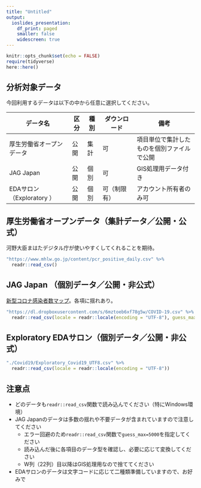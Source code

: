 ---
title: "Untitled"
output: 
  ioslides_presentation:
    df_print: paged
    smaller: false
    widescreen: true
---

```{r setup, include=FALSE}
knitr::opts_chunk$set(echo = FALSE)
require(tidyverse)
here::here()
```


## 分析対象データ
今回利用するデータは以下の中から任意に選択してください。


データ名                 | 区分 | 種別 | ダウンロード | 備考
-------------------------|------|------|--------------|------------------------
厚生労働省オープンデータ | 公開 | 集計 | 可           | 項目単位で集計したものを個別ファイルで公開
JAG Japan                | 公開 | 個別 | 可           | GIS処理用データ付き
EDAサロン（Exploratory ）| 公開 | 個別 | 可（制限有） | アカウント所有者のみ可 


## 厚生労働省オープンデータ（集計データ／公開・公式）
河野大臣まはたデジタル庁が使いやすくしてくれることを期待。
```{r}
"https://www.mhlw.go.jp/content/pcr_positive_daily.csv" %>% 
  readr::read_csv()
```



## JAG Japan （個別データ／公開・非公式）
[新型コロナ感染者数マップ](https://gis.jag-japan.com/covid19jp/)。各項に揺れあり。
```{r, message=FALSE, warning=FALSE, error=FALSE}
"https://dl.dropboxusercontent.com/s/6mztoeb6xf78g5w/COVID-19.csv" %>% 
  readr::read_csv(locale = readr::locale(encoding = "UTF-8"), guess_max = 5000)
```


## Exploratory EDAサロン（個別データ／公開・非公式）
```{r}
"./Covid19/Exploratory_Covid19_UTF8.csv" %>% 
  readr::read_csv(locale = readr::locale(encoding = "UTF-8"))
```


## 注意点

* どのデータも`readr::read_csv`関数で読み込んでください（特にWindows環境）
* JAG Japanのデータは多数の揺れや不要データが含まれていますので注意してください
    * エラー回避のため`readr::read_csv`関数で`guess_max=5000`を指定してください
    * 読み込んだ後に各項目のデータ型を確認し、必要に応じて変換してください
    * W列（22列）目以降はGIS処理用なので捨ててください
* EDAサロンのデータは文字コードに応じて二種類準備していますので、お好みで